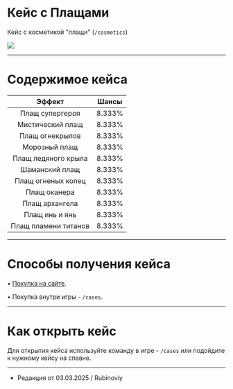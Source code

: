 # Кейс с Плащами
Кейс с косметикой "плащи" (```/cosmetics```)

<img src="https://api.etty.su/wiki/survival/cases/plash.png" />

--------

# Содержимое кейса

| Эффект | Шансы |
| :---------: | :---------: |
| Плащ супергероя | 8.333% |
| Мистический плащ | 8.333% |
| Плащ огнекрылов | 8.333% |
| Морозный плащ | 8.333% |
| Плащ ледяного крыла | 8.333% |
| Шаманский плащ | 8.333% |
| Плащ огненых колец | 8.333% |
| Плащ оканера | 8.333% |
| Плащ архангела | 8.333% |
| Плащ инь и янь | 8.333% |
| Плащ пламени титанов | 8.333% |

--------

# Способы получения кейса

 • [Покупка на сайте](https://www.etty.su).

 • Покупка внутри игры - ```/cases```.

--------

# Как открыть кейс

Для открытия кейса используйте команду в игре - ```/cases``` или подойдите к нужному кейсу на спавне.

--------

- Редакция от 03.03.2025 / Rubinoviy